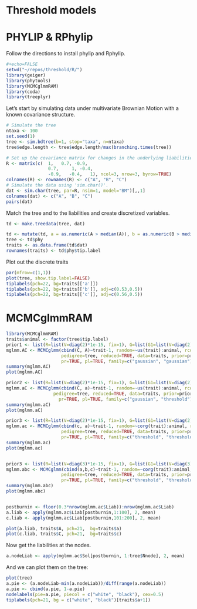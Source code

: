 # Threshold models

# PHYLIP & RPhylip
Follow the directions to install phylip and Rphylip. 
``` r
#+echo=FALSE
setwd("~/repos/threshold/R/")
library(geiger)
library(phytools)
library(MCMCglmmRAM)
library(coda)
library(treeplyr)
```

Let's start by simulating data under multivariate Brownian Motion with a known covariance structure.
``` r
# Simulate the tree
ntaxa <- 100
set.seed(1)
tree <- sim.bdtree(b=1, stop="taxa", n=ntaxa)
tree$edge.length <- tree$edge.length/max(branching.times(tree))

# Set up the covariance matrix for changes in the underlying liabilities
R <- matrix(c(  1,   0.7, -0.9,
                0.7,     1, -0.4,
                -0.9,   -0.4,   1), ncol=3, nrow=3, byrow=TRUE)
colnames(R) <- rownames(R) <- c("A", "B", "C")
# Simulate the data using 'sim.char()'. 
dat <- sim.char(tree, par=R, nsim=1, model="BM")[,,1]
colnames(dat) <- c("A", "B", "C")
pairs(dat)
```

Match the tree and to the liabilities and create discretized variables. 
``` r
td <- make.treedata(tree, dat)

td <- mutate(td, a = as.numeric(A > median(A)), b = as.numeric(B > median(B)), c = as.numeric(C > median(C)))
tree <- td$phy
traits <- as.data.frame(td$dat)
rownames(traits) <- td$phy$tip.label
```

Plot out the discrete traits
``` r
par(mfrow=c(1,1))
plot(tree, show.tip.label=FALSE)
tiplabels(pch=22, bg=traits[['a']])
tiplabels(pch=22, bg=traits[['b']], adj=c(0.53,0.5))
tiplabels(pch=22, bg=traits[['c']], adj=c(0.56,0.5))
```

# MCMCglmmRAM
``` r
library(MCMCglmmRAM)
traits$animal <- factor(tree$tip.label)
prior1 <- list(R=list(V=diag(2)*1e-15, fix=1), G=list(G1=list(V=diag(2), nu=0.002)))
mglmm.AC <- MCMCglmm(cbind(C, A)~trait-1, random=~us(trait):animal, rcov=~us(trait):units,
                     pedigree=tree, reduced=TRUE, data=traits, prior=prior1, 
                     pr=TRUE, pl=TRUE, family=c("gaussian", "gaussian"), thin=1)
summary(mglmm.AC)
plot(mglmm.AC)

prior2 <- list(R=list(V=diag(2)*1e-15, fix=1), G=list(G1=list(V=diag(2), nu=0.002, fix=2)))
mglmm.aC <- MCMCglmm(cbind(C, a)~trait-1, random=~us(trait):animal, rcov=~us(trait):units,
                  pedigree=tree, reduced=TRUE, data=traits, prior=prior2, 
                    pr=TRUE, pl=TRUE, family=c("gaussian", "threshold"), thin=1)
summary(mglmm.aC)
plot(mglmm.aC)

prior3 <- list(R=list(V=diag(2)*1e-15, fix=1), G=list(G1=list(V=diag(2), nu=0.002)))
mglmm.ac <- MCMCglmm(cbind(c, a)~trait-1, random=~corg(trait):animal, rcov=~corg(trait):units,
                     pedigree=tree, reduced=TRUE, data=traits, prior=prior3, 
                     pr=TRUE, pl=TRUE, family=c("threshold", "threshold"), thin=1)
summary(mglmm.ac)
plot(mglmm.ac)


prior3 <- list(R=list(V=diag(3)*1e-15, fix=1), G=list(G1=list(V=diag(3), nu=0.002)))
mglmm.abc <- MCMCglmm(cbind(a,b,c)~trait-1, random=~corg(trait):animal, rcov=~corg(trait):units,
                     pedigree=tree, reduced=TRUE, data=traits, prior=prior3, 
                     pr=TRUE, pl=TRUE, family=c("threshold", "threshold", "threshold"), thin=1)
summary(mglmm.abc)
plot(mglmm.abc)


postburnin <- floor(0.3*nrow(mglmm.ac$Liab)):nrow(mglmm.ac$Liab)
a.liab <- apply(mglmm.ac$Liab[postburnin,1:100], 2, mean)
c.liab <- apply(mglmm.ac$Liab[postburnin,101:200], 2, mean)

plot(a.liab, traits$A, pch=21,  bg=traits$a)
plot(c.liab, traits$C, pch=21,  bg=traits$c)
```

Now get the liabilities at the nodes.
``` r
a.nodeLiab <- apply(mglmm.ac$Sol[postburnin, 1:tree$Nnode], 2, mean)
```

And we can plot them on the tree:
``` r
plot(tree)
a.pie <- (a.nodeLiab-min(a.nodeLiab))/diff(range(a.nodeLiab))
a.pie <- cbind(a.pie, 1-a.pie)
nodelabels(pie=a.pie, piecol = c("white", "black"), cex=0.5)
tiplabels(pch=21, bg = c("white", "black")[traits$a+1])
```
